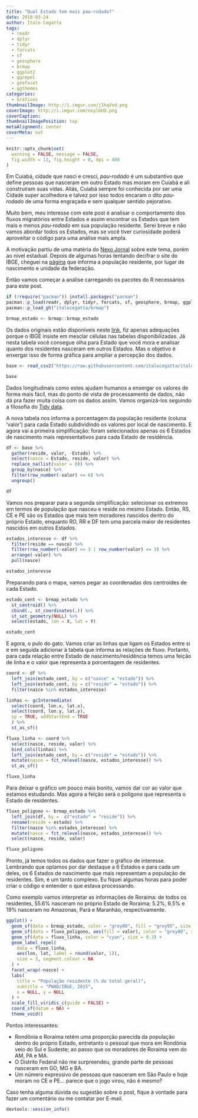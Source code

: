 ```yaml
---
title: "Qual Estado tem mais pau-rodado?"
date: 2018-03-24
author: Ítalo Cegatta
tags:
  - readr
  - dplyr
  - tidyr
  - forcats
  - sf
  - geosphere
  - brmap
  - ggplot2
  - ggrepel
  - geofacet
  - ggthemes
categories:
  - Gráficos
thumbnailImage: http://i.imgur.com/j1kqVed.png
coverImage: http://i.imgur.com/nsylmUO.png
coverCaption:
thumbnailImagePosition: top
metaAlignment: center
coverMeta: out
---
```


```r
knitr::opts_chunk$set(
  warning = FALSE, message = FALSE,
  fig.width = 12, fig.height = 8, dpi = 400
)
```

Em Cuiabá, cidade que nasci e cresci, *pau-rodado* é um substantivo que define pessoas que nasceram em outro Estado mas moram em Cuiabá e ali construíram suas vidas. Aliás, Cuiabá sempre foi conhecida por ser uma Cidade super acolhedora e talvez por isso todos encaram o dito *pau-rodado* de uma forma engraçada e sem qualquer sentido pejorativo.

Muito bem, meu interesse com este post é analisar o comportamento dos fluxos migratórios entre Estados e assim encontrar os Estados que tem mais e menos *pau-rodado* em sua população residente. Serei breve e não vamos abordar todos os Estados, mas se você tiver curiosidade poderá aproveitar o código para uma análise mais ampla.

A motivação partiu de uma matéria do [Nexo Jornal](https://www.nexojornal.com.br/grafico/2017/12/01/Fluxos-migrat%C3%B3rios-a-distribui%C3%A7%C3%A3o-da-popula%C3%A7%C3%A3o-de-cada-estado-pelo-pa%C3%ADs) sobre este tema, porém ao nível estadual. Depois de algumas horas tentando decifrar o site do IBGE, cheguei na [página](https://sidra.ibge.gov.br/tabela/1852) que informa a população residente, por lugar de nascimento e unidade da federação. 

Então vamos começar a análise carregando os pacotes do R necessários para este post.

```r
if (!require("pacman")) install.packages("pacman")
pacman::p_load(readr, dplyr, tidyr, forcats, sf, geosphere, brmap, ggplot2, ggrepel, geofacet, ggthemes)
pacman::p_load_gh("italocegatta/brmap")
```

```r
brmap_estado <- brmap::brmap_estado
```

Os dados originais estão disponíveis neste [link](https://sidra.ibge.gov.br/tabela/1852), fiz apenas adequações porque o IBGE insiste em mesclar células nas tabelas disponibilizadas. Já nesta tabela você consegue olha para Estado que você mora e analisar quanto dos residentes nasceram em outros Estados. Mas o objetivo é enxergar isso de forma gráfica para ampliar a percepção dos dados.

```r
base <- read_csv2("https://raw.githubusercontent.com/italocegatta/italocegatta.github.io_source/master/content/dados/pnad_2015_migracao.csv")

base
```

Dados longitudinais como estes ajudam humanos a enxergar os valores de forma mais fácil, mas do ponto de vista de processamento de dados, não dá pra fazer muita coisa com os dados assim. Vamos organizá-los seguindo a filosofia do [Tidy data](https://italocegatta.github.io/o-conceito-tidy-data).

A nova tabela nos informa a porcentagem da população residente (coluna 'valor') para cada Estado subdividindo os valores por local de nascimento. E agora vai a primeira simplificação: foram selecionados apenas os 6 Estados de nascimento mais representativos para cada Estado de residência.

```r
df <- base %>% 
  gather(reside, valor, -Estado) %>%
  select(nasce = Estado, reside, valor) %>% 
  replace_na(list(valor = 0)) %>% 
  group_by(nasce) %>% 
  filter(row_number(-valor) <= 6) %>% 
  ungroup()

df
```

Vamos nos preparar para a segunda simplificação: selecionar os extremos em termos de população que nasceu e reside no mesmo Estado. Então, RS, CE e PE são os Estados que mais tem moradores nascidos dentro do próprio Estado, enquanto RO, RR e DF tem uma parcela maior de residentes nascidos em outros Estados.

```r
estados_interesse <- df %>%
  filter(reside == nasce) %>%
  filter(row_number(-valor) <= 3 | row_number(valor) <= 3) %>% 
  arrange(-valor) %>%
  pull(nasce)

estados_interesse
```

Preparando para o mapa, vamos pegar as coordenadas dos centroides de cada Estado.

```r
estado_cent <- brmap_estado %>% 
  st_centroid() %>% 
  cbind(., st_coordinates(.)) %>% 
  st_set_geometry(NULL) %>% 
  select(estado, lon = X, lat = Y)

estado_cent
```

E agora, o pulo do gato. Vamos criar as linhas que ligam os Estados entre si e em seguida adicionar à tabela que informa as relações de fluxo. Portanto, para cada relação entre Estado de nascimento/residência temos uma feição de linha e o valor que representa a porcentagem de residentes.

```r
coord <- df %>% 
  left_join(estado_cent, by = c("nasce" = "estado")) %>% 
  left_join(estado_cent, by = c("reside" = "estado")) %>%
  filter(nasce %in% estados_interesse)

linhas <- gcIntermediate(
  select(coord, lon.x, lat.x), 
  select(coord, lon.y, lat.y), 
  sp = TRUE, addStartEnd = TRUE
  ) %>% 
  st_as_sf()

fluxo_linha <- coord %>% 
  select(nasce, reside, valor) %>% 
  bind_cols(linhas) %>% 
  left_join(estado_cent, by = c("reside" = "estado")) %>% 
  mutate(nasce = fct_relevel(nasce, estados_interesse)) %>% 
  st_as_sf()

fluxo_linha
```

Para deixar o gráfico um pouco mais bonito, vamos dar cor ao valor que estamos estudando. Mas agora a feição será o polígono que representa o Estado de residentes.

```r
fluxo_poligono <- brmap_estado %>% 
  left_join(df, by =  c("estado" = "reside")) %>% 
  rename(reside = estado) %>% 
  filter(nasce %in% estados_interesse) %>% 
  mutate(nasce = fct_relevel(nasce, estados_interesse)) %>% 
  select(nasce, reside, valor)

fluxo_poligono
```

Pronto, já temos todos os dados que fazer o gráfico de interesse. Lembrando que optamos por dar destaque a 6 Estados e para cada um deles, os 6 Estados de nascimento que mais representam a população de residentes. Sim, é um tanto complexo. Eu fiquei algumas horas para poder criar o código e entender o que estava processando.

Como exemplo vamos interpretar as informações de Roraima: de todos os residentes, 55.6% nasceram no próprio Estado de Roraima; 5.2%, 6.5% e 19% nasceram no Amazonas, Pará e Maranhão, respectivamente. 

```r
ggplot() +
  geom_sf(data = brmap_estado, color = "grey80", fill = "grey95", size = 0.3) +
  geom_sf(data = fluxo_poligono, aes(fill = valor), color = "grey80", size = 0.3) +
  geom_sf(data = fluxo_linha, color = "cyan", size = 0.3) +
  geom_label_repel(
    data = fluxo_linha,
    aes(lon, lat, label = round(valor, 1)),
    size = 3, segment.colour = NA
  ) +
  facet_wrap(~nasce) +
  labs(
    title = "População residente (% do total geral)",
    subtitle = "PNAD/IBGE, 2015",
    x = NULL, y = NULL
  ) +
  scale_fill_viridis_c(guide = FALSE) +
  coord_sf(datum = NA) +
  theme_void()
```

Pontos interessantes: 

* Rondônia e Roraima retém uma proporção parecida da população dentro do próprio Estado, entretanto o pessoal que mora em Rondônia veio do Sul e Sudeste; ao passo que os moradores de Roraima vem do AM, PA e MA.
* O Distrito Federal não me surpreendeu, grande parte de pessoas nasceram em GO, MG e BA. 
* Um número expressivo de pessoas que nasceram em São Paulo e hoje moram no CE e PE... parece que o jogo virou, não é mesmo?

Caso tenha alguma dúvida ou sugestão sobre o post, fique à vontade para fazer um comentário ou me contatar por E-mail.

```r
devtools::session_info()
```
